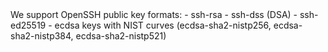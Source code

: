 <Note title='Note'>
  We support OpenSSH public key formats: 
    - ssh-rsa
    - ssh-dss (DSA)
    - ssh-ed25519
    - ecdsa keys with NIST curves (ecdsa-sha2-nistp256, ecdsa-sha2-nistp384, ecdsa-sha2-nistp521)
</Note>
